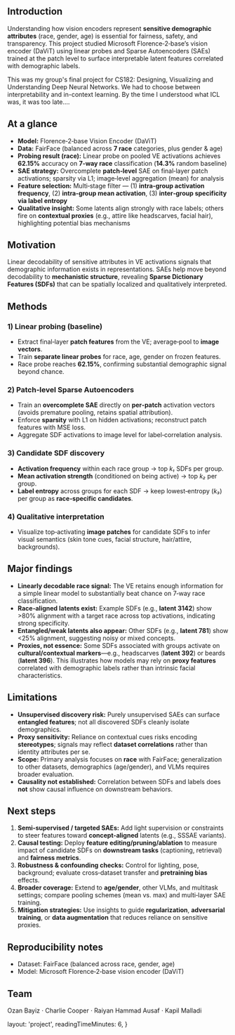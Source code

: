 ## Introduction

Understanding how vision encoders represent **sensitive demographic attributes** (race, gender, age) is essential for fairness, safety, and transparency. 
This project studied Microsoft Florence‑2‑base’s vision encoder (DaViT) using linear probes and Sparse Autoencoders (SAEs) trained at the patch level to surface interpretable latent features correlated with demographic labels.

This was my group's final project for CS182: Designing, Visualizing and Understanding Deep Neural Networks.
We had to choose between interpretability and in-context learning. By the time I understood what ICL was, it was too late....

<SectionDivider />

## At a glance

- **Model:** Florence‑2‑base Vision Encoder (DaViT)
- **Data:** FairFace (balanced across **7 race** categories, plus gender & age)
- **Probing result (race):** Linear probe on pooled VE activations achieves **62.15%** accuracy on **7‑way race** classification (**14.3%** random baseline)
- **SAE strategy:** Overcomplete **patch‑level** SAE on final‑layer patch activations; sparsity via L1; image‑level aggregation (mean) for analysis
- **Feature selection:** Multi‑stage filter — (1) **intra‑group activation frequency**, (2) **intra‑group mean activation**, (3) **inter‑group specificity via label entropy**
- **Qualitative insight:** Some latents align strongly with race labels; others fire on **contextual proxies** (e.g., attire like headscarves, facial hair), highlighting potential bias mechanisms

<SectionDivider />

## Motivation

Linear decodability of sensitive attributes in VE activations signals that demographic information exists in representations. SAEs help move beyond decodability to **mechanistic structure**, revealing **Sparse Dictionary Features (SDFs)** that can be spatially localized and qualitatively interpreted.

<SectionDivider />

## Methods

### 1) Linear probing (baseline)
- Extract final‑layer **patch features** from the VE; average‑pool to **image vectors**.
- Train **separate linear probes** for race, age, gender on frozen features.
- Race probe reaches **62.15%**, confirming substantial demographic signal beyond chance.

### 2) Patch‑level Sparse Autoencoders
- Train an **overcomplete SAE** directly on **per‑patch** activation vectors (avoids premature pooling, retains spatial attribution).
- Enforce **sparsity** with L1 on hidden activations; reconstruct patch features with MSE loss.
- Aggregate SDF activations to image level for label‑correlation analysis.

### 3) Candidate SDF discovery
- **Activation frequency** within each race group → top *k₁* SDFs per group.
- **Mean activation strength** (conditioned on being active) → top *k₂* per group.
- **Label entropy** across groups for each SDF → keep lowest‑entropy (*k₃*) per group as **race‑specific candidates**.

### 4) Qualitative interpretation
- Visualize top‑activating **image patches** for candidate SDFs to infer visual semantics (skin tone cues, facial structure, hair/attire, backgrounds).

<SectionDivider />

## Major findings

- **Linearly decodable race signal:** The VE retains enough information for a simple linear model to substantially beat chance on 7‑way race classification.
- **Race‑aligned latents exist:** Example SDFs (e.g., **latent 3142**) show >80% alignment with a target race across top activations, indicating strong specificity.
- **Entangled/weak latents also appear:** Other SDFs (e.g., **latent 781**) show &lt;25% alignment, suggesting noisy or mixed concepts.
- **Proxies, not essence:** Some SDFs associated with groups activate on **cultural/contextual markers**—e.g., headscarves (**latent 392**) or beards (**latent 396**). This illustrates how models may rely on **proxy features** correlated with demographic labels rather than intrinsic facial characteristics.

<SectionDivider />

## Limitations

- **Unsupervised discovery risk:** Purely unsupervised SAEs can surface **entangled features**; not all discovered SDFs cleanly isolate demographics.
- **Proxy sensitivity:** Reliance on contextual cues risks encoding **stereotypes**; signals may reflect **dataset correlations** rather than identity attributes per se.
- **Scope:** Primary analysis focuses on **race** with FairFace; generalization to other datasets, demographics (age/gender), and VLMs requires broader evaluation.
- **Causality not established:** Correlation between SDFs and labels does **not** show causal influence on downstream behaviors.

<SectionDivider />

## Next steps

1. **Semi‑supervised / targeted SAEs:** Add light supervision or constraints to steer features toward **concept‑aligned** latents (e.g., SSSAE variants).
2. **Causal testing:** Deploy **feature editing/pruning/ablation** to measure impact of candidate SDFs on **downstream tasks** (captioning, retrieval) and **fairness metrics**.
3. **Robustness & confounding checks:** Control for lighting, pose, background; evaluate cross‑dataset transfer and **pretraining bias** effects.
4. **Broader coverage:** Extend to **age/gender**, other VLMs, and multitask settings; compare pooling schemes (mean vs. max) and multi‑layer SAE training.
5. **Mitigation strategies:** Use insights to guide **regularization**, **adversarial training**, or **data augmentation** that reduces reliance on sensitive proxies.

<SectionDivider />

## Reproducibility notes

- Dataset: FairFace (balanced across race, gender, age)
- Model: Microsoft Florence‑2‑base vision encoder (DaViT)

<SectionDivider />

## Team

Ozan Bayiz · Charlie Cooper · Raiyan Hammad Ausaf · Kapil Malladi


  layout: 'project',
  readingTimeMinutes: 6,
}


